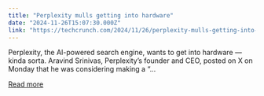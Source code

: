 ```yaml
---
title: "Perplexity mulls getting into hardware"
date: "2024-11-26T15:07:30.000Z"
link: "https://techcrunch.com/2024/11/26/perplexity-mulls-getting-into-hardware/"
---
```


Perplexity, the AI-powered search engine, wants to get into hardware — kinda sorta. Aravind Srinivas, Perplexity&#8217;s founder and CEO, posted on X on Monday that he was considering making a &#8220;...

[Read more](https://techcrunch.com/2024/11/26/perplexity-mulls-getting-into-hardware/)
